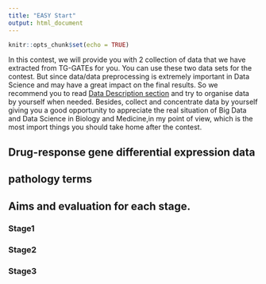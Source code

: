 ```yaml
---
title: "EASY Start"
output: html_document
---
```


```r
knitr::opts_chunk$set(echo = TRUE)
```

In this contest, we will provide you with 2 collection of data that we have extracted from TG-GATEs for you. You can use these two data sets for the contest. But since data/data preprocessing is extremely important in Data Science and may have a great impact on the final results. So we recommend you to read [Data Description section](data_description.html) and try to organise data by yourself when needed. Besides, collect and concentrate data by yourself giving you a good opportunity to appreciate the real situation of Big Data and Data Science in Biology and Medicine,in my point of view,  which is the most import things you should take home after the contest. 

## Drug-response gene differential expression data

## pathology terms

## Aims and evaluation for each stage.

### Stage1 
### Stage2
### Stage3



